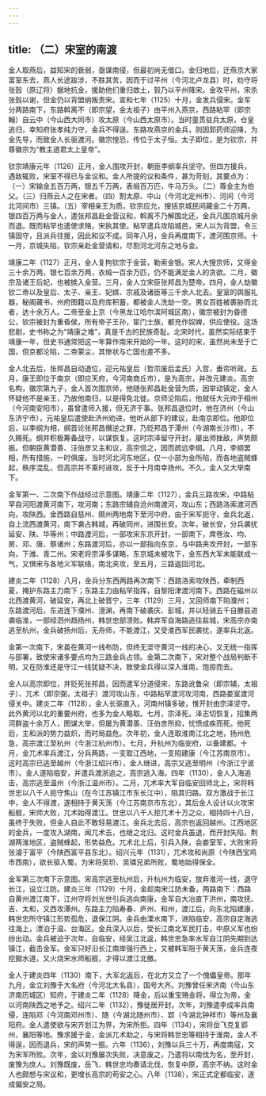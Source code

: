 ```yaml
---
---
---
```

title: （二）宋室的南渡
---



金人取燕后，益知宋的衰弱，亟谋南侵，但最初尚无借口。金归地后，迁燕京大家富室东去，燕人长途跋涉，不胜其苦，因而于过平州（今河北卢龙县）时，劝守将张瑴（原辽将）据地抗金，援助他们重归故土，瑴乃以平州降宋。金攻平州，宋杀张瑴以谢，但金仍以背盟纳叛责宋。宣和七年（1125）十月，金发兵侵宋。金军分两路南下，东路斡离不（即宗望，金太祖子）由平州入燕京，西路粘罕（即宗翰）自云中（今山西大同市）攻太原（今山西太原市）。当时童贯驻兵太原，仓皇逃归，幸知府张孝纯力守，金兵不得逞。东路攻燕京的金兵，则因郭药师迎降，为金先导，而致金人长驱渡河。徽宗惶恐，传位于太子恒。太子即位，是为钦宗，并尊徽宗为“教主道君太上皇帝”。

钦宗靖康元年（1126）正月，金人围攻开封，朝臣李纲率兵坚守。但四方援兵，遇敌辄败，宋室不得已与金议和。金人所提的议和条件，甚为苛刻，其要点为：（一）宋输金五百万两，银五千万两，表缎百万匹，牛马万头。（二）尊金主为伯父。（三）归燕云人之在宋者。（四）割太原、中山（今河北定州市）、河间（今河北河间市）三镇。（五）宰相亲王为质。钦宗应允，搜括京城民间藏金二十万两，银四百万两与金人，遣张邦昌赴金营议和，斡离不乃解围北还，金兵凡围京城月余而退。既而粘罕也遣使求赂，宋执其使。粘罕遣兵攻陷城邑，宋人以为背盟，令三镇固守，且派兵往援，因此和议不成。同年八月，金兵再度南下，渡河围京师。十一月，京城失陷，钦宗亲赴金营请和，尽割河北河东之地与金。

靖康二年（1127）正月，金人复拘钦宗于金营，勒索金银。宋人大搜京师，又得金三十余万两，银七百余万两，衣缎一百余万匹，仍不能满足金人的贪欲。二月，徽宗及诸王后妃，也被掳入金营。三月，金人立宋臣张邦昌为楚帝。四月，金人劫徽钦二帝以及皇后、太子、亲王、妃嫔、宗戚及诸臣等三千余人北去。皇室的舆服礼器，秘阁藏书，州府图籍以及府库积蓄，都被金人洗劫一空。男女百姓被裹胁而北者，达十余万人。二帝至金上京（今黑龙江哈尔滨阿城区南），徽宗被封为昏德公，钦宗被封为重昏侯，所有帝子王孙，宦门士族，都充作奴婢，供应使役。这场悲剧，史书称之为“靖康之难”，真是千古的民族奇耻。北宋时代，虽然实际结束于靖康一年，但史书通常把这一年算作南宋开始的一年。这时的宋，虽然尚未至于亡国，但京都沦陷，二帝蒙尘，其惨状与亡国也差不多。

金人北去后，张邦昌自动退位，迎元祐皇后（哲宗废后孟氏）入宫，垂帘听政。五月，康王即位于南京（即应天府，今河南商丘市），是为高宗，并改元建炎。高宗名构，徽宗第九子，金人首次围京师，他随张邦昌赴金营为质，因举动镇定，金人怀疑他不是亲王，乃放他南归，以是得免北徙。京师沦陷后，他就任大元帅于相州（今河南安阳市），虽曾遣师入援，但无济于事。张邦昌退位时，他在济州（今山东济宁市），元祐皇后遣使赴济州劝进，他听从部下的建议，赴南京即位。他即位后，以李纲为相，纲首论张邦昌僭逆之罪，乃贬邦昌于潭州（今湖南长沙市），不久赐死。纲并积极筹备战守，以谋恢复。这时宗泽留守开封，屡出师挫敌，声势颇振。但朝臣黄潜善、汪伯彦又主和议，高宗信之，因而疏远李纲。八月，李纲罢相，所有措施，一时俱废。当时河北河东地区，仅一小部为金所陷，而各地盗贼蜂起，秩序混乱，但高宗并不乘时进攻，反于十月南幸扬州。不久，金人又大举南下。

金军第一、二次南下作战经过示意图。靖康二年（1127），金兵三路攻宋，中路粘罕自河阳渡黄河南下，攻河南；东路宗辅自沧州南渡河，攻山东；西路洛索渡河西向，攻陕西。金西路自慈州、隰州两地南下至河中府，由于宋军扼守，金兵北返，自上流西渡黄河，南下袭占韩城，再破同州，进围长安。次年，破长安，分兵袭扰延安、陕、华等州；中路渡河后，一部攻宋东京开封，一部南下，席卷汝、均、房、邓、唐、蔡诸州；东路渡河后，亦以一部指向东京，与中路夹攻开封，一部东向，下潍、青二州。宋老将宗泽多谋略，东京城未被攻下，金东西大军未能联成一气，又惧宋与各地义军联络，南北夹攻，至五月，三路返回河北。

建炎二年（1128）八月，金兵分东西两路再次南下：西路洛索攻陕西，牵制西夏，掩护东路主力南下；东路主力由粘罕指挥，自黎阳津渡河南下。西路在磁州以北西渡黄河，破延安，再北上破晋宁，三年（1129）三月，又回师南下陷濮州；东路渡河后，东进连下濮州、澶渊，再南下破袭庆、彭城，并以轻骑五千自滕县进袭临淮，一部经泗州趋扬州，韩世忠部溃败。韩弃军自海路逃往盐城，宋高宗亦南逃至杭州，金兵破扬州后，无舟师，不能渡江，又受淮西军民袭扰，遂率兵北返。

金第一次南下，宋虽在黄河一线布防，但终无坚守黄河一线的决心，又无统一指挥与部署，致使宋诸多要点均为三路金兵占领。金第二次南下，宋对整个战局判断不明，又在防淮还是守江一线犹疑不决，致使金兵得以深入淮南，饱掠而去。

金人以高宗即位，并贬死张邦昌，因而遣军分道侵宋，东路讹鲁朵（即宗辅，太祖子）、兀术（即宗弼，太祖子）渡河攻山东，中路粘罕渡河攻河南，西路娄室渡河侵关中。建炎二年（1128），金人长驱直入，河南州镇多破，惟开封由宗泽坚守。此外黄河以北的重要州府，也多为金人略取。七月，宗泽死。泽志切恢复，招集两河群盗十余万人，图谋大举，但屡为黄潜善、汪伯彦所抑，忧愤成疾而死。他死后，主和派的势力益炽，而时局益危。次年初，金人连取淮南江北之地，扬州危急，高宗渡江至杭州（今浙江杭州市）。七月，升杭州为临安府，以备建都。十月，金兀术率兵渡江，分兵两路，一支取江西地，一支陷建康（今江苏南京市）。这时高宗已逃至越州（今浙江绍兴市），金人继进，高宗又逃至明州（今浙江宁波市）。金人遂陷临安，并遣兵渡浙追之，高宗逃入海。四年（1130），金人入海追击，高宗逃至温州（今浙江温州市）。二月，兀术率大军自临安回师北上，宋将韩世忠以八千人扼守焦山（在今江苏镇江市东长江中），阻其归路。双方激战于长江中，金人不得渡，遂相持于黄天荡（今江苏南京市东北），其后金人设计以火攻宋船舰，宋师大败，兀术始得渡江。世忠以八千人拒兀术十万之众，相持四十八日，虽终于失败，但金人自此不敢轻易渡江。金兵北去后，高宗也返回越州。江西地区的金兵，一度攻入湖南，闻兀术去，也继之北归。这时金兵虽退，而开封失陷，荆湖两淮地区，盗贼蜂起，形势益危。兀术北上后，引兵入陕，会娄室军，大败宋将张濬于富平（今陕西富平县东北）。绍兴元年（1131），兀术攻和尚原（今陕西宝鸡市西南），欲长驱入蜀，为宋将吴玠、吴璘兄弟所败，蜀地始得保全。

金军第三次南下示意图。宋高宗逃至杭州后，升杭州为临安，放弃淮河一线，退守长江，设立江防。建炎三年（1129）十月，金趁南宋江防未备，两路南下：西路自黄州渡江南下，江州守将刘光世引兵逃向南康，金军自大冶直下洪州，南攻抚、吉、太和，又西攻潭州。东路主力陷寿春、庐州、和州，渡江后，向东北陷建康，韩世忠所守镇江形势孤危，退保江阴。金兵由溧水南下，进陷临安，高宗自定海逃往海上，漂泊于温、台海区。金兵深入以后，受长江南北军民打击，中原义军也纷纷出动。金兵被迫于次年，自临安，经吴江北返，韩世忠急率水军自江阴先期到达镇江，截击金军。金军只好沿长江南岸强行西上，又被韩军阻于黄天荡，金兵连夜挖掘水道，又火烧宋水师船舰，才得以渡江北撤。

金人于建炎四年（1130）南下，大军北返后，在北方又立了一个傀儡皇帝。那年九月，金立刘豫于大名府（今河北大名县），国号大齐。刘豫曾任宋济南（今山东济南历城区）知府，于建炎二年（1128）降金，后以重宝赂金将，得立为帝，金以河南陕西之地予之。绍兴二年（1132），豫徙居开封。次年，刘豫遣李成率兵南侵，连陷邓（今河南邓州市）、随（今湖北随州市）、郢（今湖北钟祥市）等州及襄阳府。金人遣使欲与宋齐划江为界，为宋所拒。四年（1134），宋将岳飞克复郢州、襄阳等地。豫求援于金，金派兀术助之，与宋将韩世忠等相持于淮南，金人不得逞，因而退兵，宋的声势一振。六年（1136），刘豫以兵三十万，再度南寇，又为宋军所败。次年，金以刘豫屡次失败，决意废之，乃遣将以南伐为名，至开封，废豫为庶人。刘豫既废，岳飞、韩世忠均奏请北伐，恢复中原，高宗不纳。这时金人也颇想与宋议和，更增长高宗的苟安之心。八年（1138），宋正式定都临安，遂成偏安之局。